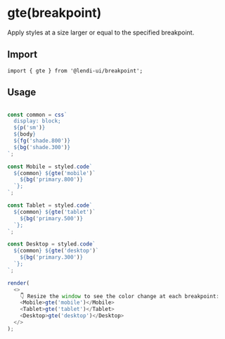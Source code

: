 
# gte(breakpoint)

Apply styles at a size larger or equal to the specified breakpoint.

## Import 
```
import { gte } from '@lendi-ui/breakpoint';
```

## Usage

```js

const common = css`
  display: block;
  ${p('sm')}
  ${body}
  ${fg('shade.800')}
  ${bg('shade.300')}
`;

const Mobile = styled.code`
  ${common} ${gte('mobile')`
    ${bg('primary.800')}
  `};
`;

const Tablet = styled.code`
  ${common} ${gte('tablet')`
    ${bg('primary.500')}
  `};
`;

const Desktop = styled.code`
  ${common} ${gte('desktop')`
    ${bg('primary.300')}
  `};
`;

render(
  <>
    👇 Resize the window to see the color change at each breakpoint:
    <Mobile>gte('mobile')</Mobile>
    <Tablet>gte('tablet')</Tablet>
    <Desktop>gte('desktop')</Desktop>
  </>
);
```
